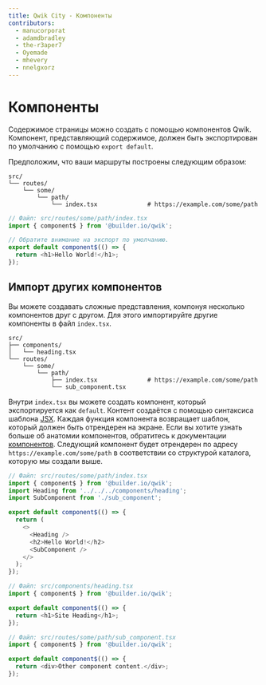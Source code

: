 ```yaml
---
title: Qwik City - Компоненты
contributors:
  - manucorporat
  - adamdbradley
  - the-r3aper7
  - Oyemade
  - mhevery
  - nnelgxorz
---
```


# Компоненты

Содержимое страницы можно создать с помощью компонентов Qwik. Компонент, представляющий содержимое, должен быть экспортирован по умолчанию с помощью `export default`.

Предположим, что ваши маршруты построены следующим образом:

```
src/
└── routes/
    └── some/
        └── path/
            └── index.tsx              # https://example.com/some/path
```

```typescript
// Файл: src/routes/some/path/index.tsx
import { component$ } from '@builder.io/qwik';

// Обратите внимание на экспорт по умолчанию.
export default component$(() => {
  return <h1>Hello World!</h1>;
});
```

## Импорт других компонентов

Вы можете создавать сложные представления, компонуя несколько компонентов друг с другом. Для этого импортируйте другие компоненты в файл `index.tsx`.

```
src/
├── components/
│   └── heading.tsx
└── routes/
    └── some/
        └── path/
            ├── index.tsx              # https://example.com/some/path
            └── sub_component.tsx
```

Внутри `index.tsx` вы можете создать компонент, который экспортируется как `default`. Контент создаётся с помощью синтаксиса шаблона [JSX](https://reactjs.org/docs/introducing-jsx.html). Каждая функция компонента возвращает шаблон, который должен быть отрендерен на экране. Если вы хотите узнать больше об анатомии компонентов, обратитесь к документации [компонентов](../../../docs/components/overview/index.mdx).
Следующий компонент будет отрендерен по адресу `https://example.com/some/path` в соответствии со структурой каталога, которую мы создали выше.

```typescript
// Файл: src/routes/some/path/index.tsx
import { component$ } from '@builder.io/qwik';
import Heading from '../../../components/heading';
import SubComponent from './sub_component';

export default component$(() => {
  return (
    <>
      <Heading />
      <h2>Hello World!</h2>
      <SubComponent />
    </>
  );
});
```

```typescript
// Файл: src/components/heading.tsx
import { component$ } from '@builder.io/qwik';

export default component$(() => {
  return <h1>Site Heading</h1>;
});
```

```typescript
// Файл: src/routes/some/path/sub_component.tsx
import { component$ } from '@builder.io/qwik';

export default component$(() => {
  return <div>Other component content.</div>;
});
```
